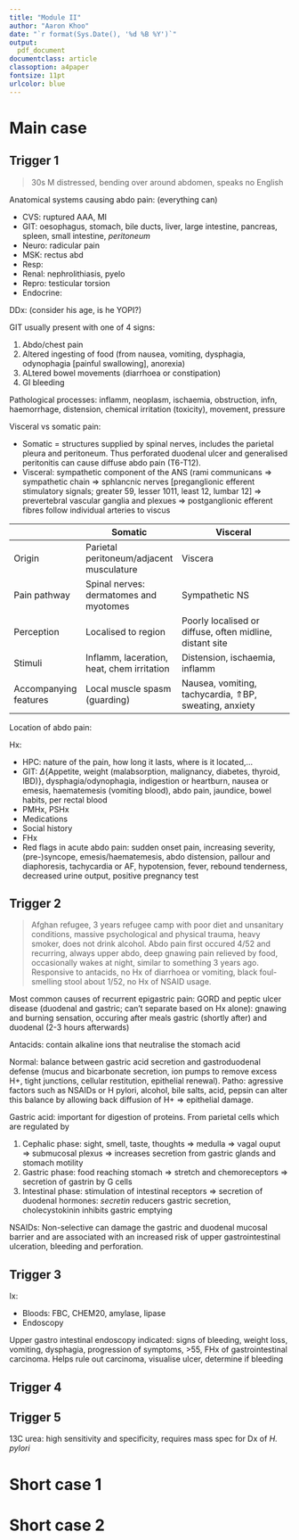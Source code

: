 ```yaml
---
title: "Module II"
author: "Aaron Khoo"
date: "`r format(Sys.Date(), '%d %B %Y')`"
output:
  pdf_document
documentclass: article
classoption: a4paper
fontsize: 11pt
urlcolor: blue
---
```


# Main case

## Trigger 1

> 30s M distressed, bending over around abdomen, speaks no English

Anatomical systems causing abdo pain: (everything can)

-  CVS: ruptured AAA, MI
-  GIT: oesophagus, stomach, bile ducts, liver, large intestine, pancreas, spleen, small intestine, *peritoneum*
-  Neuro: radicular pain
-  MSK: rectus abd
-  Resp: 
-  Renal: nephrolithiasis, pyelo
-  Repro: testicular torsion
-  Endocrine: 

DDx: (consider his age, is he YOPI?)

\includegraphics{images/git1-ddx-abdo.png}

GIT usually present with one of 4 signs:

1.  Abdo/chest pain
2.  Altered ingesting of food (from nausea, vomiting, dysphagia, odynophagia [painful swallowing], anorexia)
3.  ALtered bowel movements (diarrhoea or constipation)
4.  GI bleeding

Pathological processes: inflamm, neoplasm, ischaemia, obstruction, infn, haemorrhage, distension, chemical irritation (toxicity), movement, pressure

Visceral vs somatic pain: 

-  Somatic = structures supplied by spinal nerves, includes the parietal pleura and peritoneum. Thus perforated duodenal ulcer and generalised peritonitis can cause diffuse abdo pain (T6-T12). 
-  Visceral: sympathetic component of the ANS (rami communicans => sympathetic chain => sphlancnic nerves [preganglionic efferent stimulatory signals; greater 59, lesser 1011, least 12, lumbar 12] => prevertebral vascular ganglia and plexues => postganglionic efferent fibres follow individual arteries to viscus 

|                       | Somatic                                    | Visceral                                                       |
|-----------------------|--------------------------------------------|----------------------------------------------------------------|
| Origin                | Parietal peritoneum/adjacent musculature   | Viscera                                                        |
| Pain pathway          | Spinal nerves: dermatomes and myotomes     | Sympathetic NS                                                 |
| Perception            | Localised to region                        | Poorly localised or diffuse, often midline, distant  site      |
| Stimuli               | Inflamm, laceration, heat, chem irritation | Distension, ischaemia, inflamm                                 |
| Accompanying features | Local muscle spasm (guarding)              | Nausea, vomiting, tachycardia, $\Uparrow$BP, sweating, anxiety |

Location of abdo pain:

\includegraphics{images/git1-location-abdo.png}

Hx:

-  HPC: nature of the pain, how long it lasts, where is it located,...
-  GIT: $\Delta${Appetite, weight (malabsorption, malignancy, diabetes, thyroid, IBD)}, dysphagia/odynophagia, indigestion or heartburn, nausea or emesis, haematemesis (vomiting blood), abdo pain, jaundice, bowel habits, per rectal blood
-  PMHx, PSHx
-  Medications
-  Social history
-  FHx
-  Red flags in acute abdo pain: sudden onset pain, increasing severity, (pre-)syncope, emesis/haematemesis, abdo distension, pallour and diaphoresis, tachycardia or AF, hypotension, fever, rebound tenderness, decreased urine output, positive pregnancy test

## Trigger 2

> Afghan refugee, 3 years refugee camp with poor diet and unsanitary conditions, massive psychological and physical trauma, heavy smoker, does not drink alcohol. Abdo pain first occured 4/52 and recurring, always upper abdo, deep gnawing pain relieved by food, occasionally wakes at night, similar to something 3 years ago. Responsive to antacids, no Hx of diarrhoea or vomiting, black foul-smelling stool about 1/52, no Hx of NSAID usage.

Most common causes of recurrent epigastric pain: GORD and peptic ulcer disease (duodenal and gastric; can't separate based on Hx alone): gnawing and burning sensation, occuring after meals gastric (shortly after) and duodenal (2-3 hours afterwards)

Antacids: contain alkaline ions that neutralise the stomach acid

Normal: balance between gastric acid secretion and gastroduodenal defense (mucus and bicarbonate secretion, ion pumps to remove excess H+, tight junctions, cellular restitution, epithelial renewal). Patho: agressive factors such as NSAIDs or H pylori, alcohol, bile salts, acid, pepsin can alter this balance by allowing back diffusion of H+ => epithelial damage.

Gastric acid: important for digestion of proteins. From parietal cells which are regulated by

1.  Cephalic phase: sight, smell, taste, thoughts => medulla => vagal ouput => submucosal plexus => increases secretion from gastric glands and stomach motility
2.  Gastric phase: food reaching stomach => stretch and chemoreceptors => secretion of gastrin by G cells
3.  Intestinal phase: stimulation of intestinal receptors => secretion of duodenal hormones: *secretin* reducers gastric secretion, cholecystokinin inhibits gastric emptying

NSAIDs: Non-selective can damage the gastric and duodenal mucosal barrier and are associated with an increased risk of upper gastrointestinal ulceration, bleeding and perforation. 

## Trigger 3

Ix:

-  Bloods: FBC, CHEM20, amylase, lipase
-  Endoscopy

Upper gastro intestinal endoscopy indicated: signs of bleeding, weight loss, vomiting, dysphagia, progression of symptoms, >55, FHx of gastrointestinal carcinoma. Helps rule out carcinoma, visualise ulcer, determine if bleeding

## Trigger 4



## Trigger 5

13C urea: high sensitivity and specificity, requires mass spec for Dx of *H. pylori*

# Short case 1

# Short case 2
